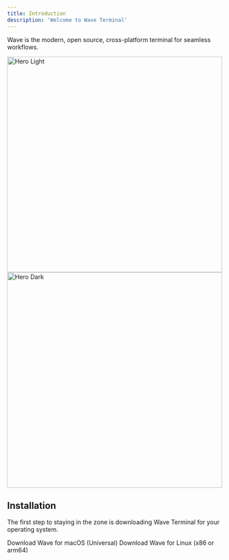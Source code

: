 ```yaml
---
title: Introduction
description: 'Welcome to Wave Terminal'
---
```


Wave is the modern, open source, cross-platform terminal for seamless workflows.

<img
  className="block dark:hidden"
  src="/logo/wave-light.png"
  alt="Hero Light"
  style="width: 500px;"
/>
<img
  className="hidden dark:block"
  src="/logo/wave-dark.png"
  alt="Hero Dark"
  style="width: 500px;"
/>

## Installation

The first step to staying in the zone is downloading Wave Terminal for your operating system. 

<CardGroup cols={2}>
  <Card
    title="MacOS"
    icon="apple"
    href="https://www.commandline.dev/download"
  >
    Download Wave for macOS (Universal)
  </Card>
  <Card
    title="Linux"
    icon="linux"
    href="https://www.commandline.dev/download"
  >
  Download Wave for Linux
  (x86 or arm64)
  </Card>
</CardGroup>

